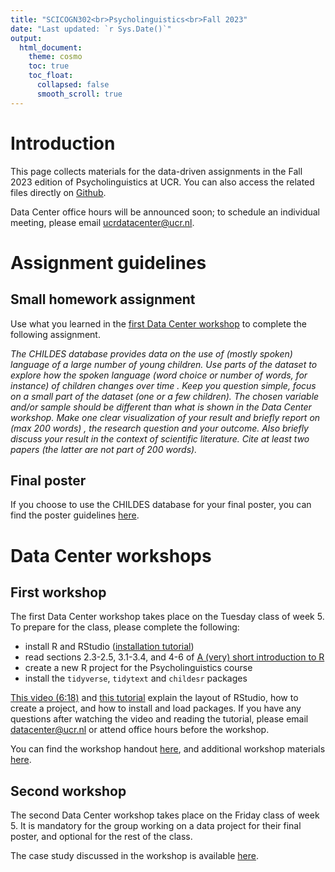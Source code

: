 ```yaml
---
title: "SCICOGN302<br>Psycholinguistics<br>Fall 2023"
date: "Last updated: `r Sys.Date()`"
output: 
  html_document:
    theme: cosmo
    toc: true
    toc_float:
      collapsed: false
      smooth_scroll: true
---
```


# Introduction

This page collects materials for the data-driven assignments in the Fall 2023 edition of Psycholinguistics at UCR. You can also access the related files directly on [Github](https://github.com/ucrdatacenter/projects).

Data Center office hours will be announced soon; to schedule an individual meeting, please email [ucrdatacenter\@ucr.nl](mailto:ucrdatacenter@ucr.nl).

# Assignment guidelines

## Small homework assignment

Use what you learned in the [first Data Center workshop](SCICOGN302_2023h2/workshop1.qmd) to complete the following assignment.

*The CHILDES database provides data on the use of (mostly spoken) language of a large number of young children. Use parts of the dataset to explore how the spoken language (word choice or number of words, for instance) of children changes over time . Keep you question simple, focus on a small part of the dataset (one or a few children). The chosen variable and/or sample should be different than what is shown in the Data Center workshop. Make one clear visualization of your result and briefly report on (max 200 words) , the research question and your outcome. Also briefly discuss your result in the context of scientific literature. Cite at least two papers (the latter are not part of 200 words).*

## Final poster

If you choose to use the CHILDES database for your final poster, you can find the poster guidelines [here](SCICOGN302_2023h2/poster_guidelines.qmd).

# Data Center workshops

## First workshop

The first Data Center workshop takes place on the Tuesday class of week 5. To prepare for the class, please complete the following:

-   install R and RStudio ([installation tutorial](https://ucrdatacenter.github.io/tutorials/r_install.html))
-   read sections 2.3-2.5, 3.1-3.4, and 4-6 of [A (very) short introduction to R](https://github.com/ClaudiaBrauer/A-very-short-introduction-to-R/blob/master/documents/A%20(very)%20short%20introduction%20to%20R.pdf)
-   create a new R project for the Psycholinguistics course
-   install the `tidyverse`, `tidytext` and `childesr` packages

[This video (6:18)](https://vimeo.com/860596815/4a202dd077?share=copy) and [this tutorial](https://ucrdatacenter.github.io/tutorials/r_basics.html) explain the layout of RStudio, how to create a project, and how to install and load packages. If you have any questions after watching the video and reading the tutorial, please email [datacenter\@ucr.nl](mailto:datacenter@ucr.nl) or attend office hours before the workshop.

You can find the workshop handout [here](SCICOGN302_2023h2/workshop1), and additional workshop materials [here](SCICOGN302_2023h2/workshop1extra).

## Second workshop

The second Data Center workshop takes place on the Friday class of week 5. It is mandatory for the group working on a data project for their final poster, and optional for the rest of the class.

The case study discussed in the workshop is available [here](SCICOGN302_2023h2/workshop2.qmd).
